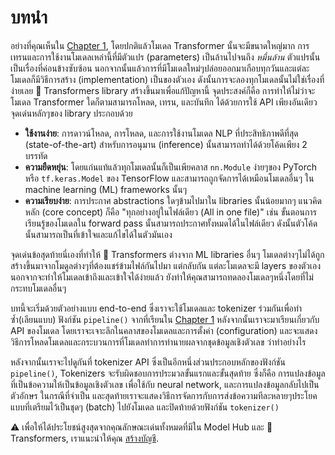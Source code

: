 # บทนำ

อย่างที่คุณเห็นใน [Chapter 1](/course/chapter1), โดยปกติแล้วโมเดล Transformer นั้นจะมีขนาดใหญ่มาก การเทรนและการใช้งานโมเดลเหล่านี้ที่มีตัวแปร (parameters) เป็นล้านไปจนถึง *หมื่นล้าน* ตัวแปรนั้นเป็นเรื่องที่ค่อนข้างซับซ้อน นอกจากนั้นแล้วการที่มีโมเดลใหม่ๆปล่อยออกมาเกือบทุกวันและแต่ละโมเดลก็มีวิธีการสร้าง (implementation) เป็นของตัวเอง ดังนั้นการจะลองทุกโมเดลนั้นไม่ใช่เรื่องที่ง่ายเลย
🤗 Transformers library สร้างขึ้นมาเพื่อแก้ปัญหานี้ จุดประสงค์ก็คือ การทำให้ไม่ว่าจะโมเดล Transformer ใดก็ตามสามารถโหลด, เทรน, และบันทึก ได้ด้วยการใช้ API เพียงอันเดียว จุดเด่นหลักๆของ library ประกอบด้วย

- **ใช้งานง่าย**: การดาวน์โหลด, การโหลด, และการใช้งานโมเดล NLP ที่ประสิทธิภาพดีที่สุด (state-of-the-art) สำหรับการอนุมาน (inference) นั้นสามารถทำได้ด้วยโค้ดเพียง 2 บรรทัด
- **ความยืดหยุ่น**: โดยแก่นแท้แล้วทุกโมเดลนั้นก็เป็นเพียคลาส `nn.Module` ง่ายๆของ PyTorch หรือ `tf.keras.Model` ของ TensorFlow และสามารถถูกจัดการได้เหมือนโมเดลอื่นๆ ใน machine learning (ML) frameworks นั้นๆ
- **ความเรียบง่าย**: การประกาศ abstractions ใดๆข้ามไปมาใน libraries นั้นน้อยมากๆ แนวคิดหลัก (core concept) ก็คือ "ทุกอย่างอยู่ในไฟล์เดียว (All in one file)" เช่น ขั้นตอนการเรียนรู้ของโมเดลใน forward pass นั้นสามารถประกาศทั้งหมดได้ในไฟล์เดียว ดังนั้นตัวโค้ดนั้นสามารถเป็นที่เข้าใจและแก้ไขได้ในตัวมันเอง

จุดเด่นข้อสุดท้ายนี่เองที่ทำให้ 🤗 Transformers ต่างจาก ML libraries อื่นๆ โมเดลต่างๆไม่ได้ถูกสร้างขึ้นมาจากโมดูลต่างๆที่ต้องแชร์ข้ามไฟล์กันไปมา แต่กลับกัน แต่ละโมเดลจะมี layers ของตัวเอง 
นอกจากจะทำให้โมเดลเข้าถึงและเข้าใจได้ง่ายแล้ว ยังทำให้คุณสามารถทดลองโมเดลๆหนึ่งโดยที่ไม่กระทบโมเดลอื่นๆ

บทนี้จะเริ่มด้วยตัวอย่างแบบ end-to-end ซึ่งเราจะใช้โมเดลและ tokenizer ร่วมกันเพื่อทำซ้ำ(เลียนแบบ) ฟังก์ชัน `pipeline()` จากที่เรียนใน [Chapter 1](/course/chapter1) หลังจากนั้นเราจะมาเรียนเกี่ยวกับ API ของโมเดล โดยเราจะเจาะลึกในคลาสของโมเดลและการตั้งค่า (configuration) และจะแสดงวิธีการโหลดโมเดลและกระบวนการที่โมเดลทำการทำนายผลจากชุดข้อมูลเชิงตัวเลข ว่าทำอย่างไร

หลังจากนั้นเราจะไปดูกันที่ tokenizer API ซึ่งเป็นอีกหนึ่งส่วนประกอบหลักของฟังก์ชัน `pipeline()`, Tokenizers จะรับผิดชอบการประมวลขั้นแรกและขั้นสุดท้าย ซึ่งก็คือ การแปลงข้อมูลที่เป็นข้อความให้เป็นข้อมูลเชิงตัวเลข เพื่อใช้กับ neural network, และการแปลงข้อมูลกลับไปเป็นตัวอักษร ในกรณีที่จำเป็น และสุดท้ายเราจะแสดงวิธีการจัดการกับการส่งข้อความทีละหลายๆประโยคแบบที่เตรียมไว้เป็นชุดๆ (batch) ไปยังโมเดล และปิดท้ายด้วยฟังก์ชัน `tokenizer()`

<Tip>
⚠️ เพื่อให้ได้ประโยชน์สูงสุดจากคุณลักษณะเด่นทั้งหมดที่มีใน Model Hub และ 🤗 Transformers, เราแนะนำให้คุณ <a href="https://huggingface.co/join">สร้างบัญชี</a>.
</Tip>